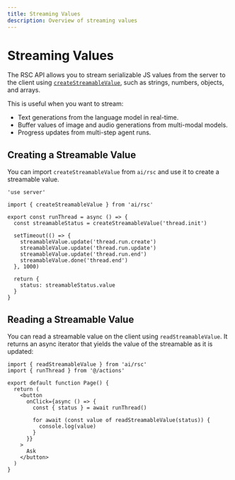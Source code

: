 ```yaml
---
title: Streaming Values
description: Overview of streaming values
---
```


# Streaming Values

The RSC API allows you to stream serializable JS values from the server to the client using [`createStreamableValue`](/docs/reference/ai-sdk-rsc/create-streamable-value), such as strings, numbers, objects, and arrays.

This is useful when you want to stream:

- Text generations from the language model in real-time.
- Buffer values of image and audio generations from multi-modal models.
- Progress updates from multi-step agent runs.

## Creating a Streamable Value

You can import `createStreamableValue` from `ai/rsc` and use it to create a streamable value.

```tsx file='app/actions.ts'
'use server'

import { createStreamableValue } from 'ai/rsc'

export const runThread = async () => {
  const streamableStatus = createStreamableValue('thread.init')

  setTimeout(() => {
    streamableValue.update('thread.run.create')
    streamableValue.update('thread.run.update')
    streamableValue.update('thread.run.end')
    streamableValue.done('thread.end')
  }, 1000)

  return {
    status: streamableStatus.value
  }
}
```

## Reading a Streamable Value

You can read a streamable value on the client using `readStreamableValue`. It returns an async iterator that yields the value of the streamable as it is updated:

```tsx file='app/page.tsx'
import { readStreamableValue } from 'ai/rsc'
import { runThread } from '@/actions'

export default function Page() {
  return (
    <button
      onClick={async () => {
        const { status } = await runThread()

        for await (const value of readStreamableValue(status)) {
          console.log(value)
        }
      }}
    >
      Ask
    </button>
  )
}
```
